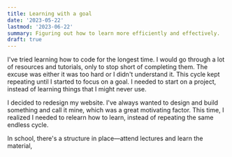 ```yaml
---
title: Learning with a goal
date: '2023-05-22'
lastmod: '2023-06-22'
summary: Figuring out how to learn more efficiently and effectively.
draft: true
---
```


I've tried learning how to code for the longest time. I would go through a lot of resources and tutorials, only to stop short of completing them. The excuse was either it was too hard or I didn't understand it. This cycle kept repeating until I started to focus on a goal. I needed to start on a project, instead of learning things that I might never use.

I decided to redesign my website. I've always wanted to design and build something and call it mine, which was a great motivating factor. This time, I realized I needed to relearn how to learn, instead of repeating the same endless cycle.

In school, there's a structure in place—attend lectures and learn the material,
